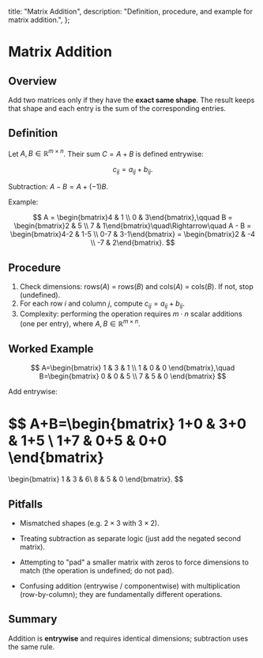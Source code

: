   title: "Matrix Addition",
  description: "Definition, procedure, and example for matrix addition.",
};

# Matrix Addition

## Overview

Add two matrices only if they have the **exact same shape**. The result keeps that shape and each entry is the sum of the corresponding entries.

## Definition

Let $A,B \in \mathbb{R}^{m\times n}$. Their sum $C = A + B$ is defined entrywise:

$$
c_{ij} = a_{ij} + b_{ij}.
$$

Subtraction: $A - B = A + (-1)B$.

Example:

$$
A = \begin{bmatrix}4 & 1 \\ 0 & 3\end{bmatrix},\qquad
B = \begin{bmatrix}2 & 5 \\ 7 & 1\end{bmatrix}\quad\Rightarrow\quad
A - B = \begin{bmatrix}4-2 & 1-5 \\ 0-7 & 3-1\end{bmatrix} = \begin{bmatrix}2 & -4 \\ -7 & 2\end{bmatrix}.
$$

## Procedure

1. Check dimensions: rows$(A)$ = rows$(B)$ and cols$(A)$ = cols$(B)$. If not, stop (undefined).
2. For each row $i$ and column $j$, compute $c_{ij}=a_{ij}+b_{ij}$.
3. Complexity: performing the operation requires $m\cdot n$ scalar additions (one per entry), where $A,B\in\mathbb{R}^{m\times n}$.

## Worked Example

$$
A=\begin{bmatrix} 1 & 3 & 1 \\ 1 & 0 & 0 \end{bmatrix},\quad
B=\begin{bmatrix} 0 & 0 & 5 \\ 7 & 5 & 0 \end{bmatrix}
$$

Add entrywise:

$$
A+B=\begin{bmatrix}
1+0 & 3+0 & 1+5 \\
1+7 & 0+5 & 0+0
\end{bmatrix}
=
\begin{bmatrix}
1 & 3 & 6\\
8 & 5 & 0
\end{bmatrix}.
$$

## Pitfalls

- Mismatched shapes (e.g. $2\times 3$ with $3\times 2$).
- Treating subtraction as separate logic (just add the negated second matrix).

- Attempting to "pad" a smaller matrix with zeros to force dimensions to match (the operation is undefined; do not pad).
- Confusing addition (entrywise / componentwise) with multiplication (row-by-column); they are fundamentally different operations.

## Summary

Addition is **entrywise** and requires identical dimensions; subtraction uses the same rule.
